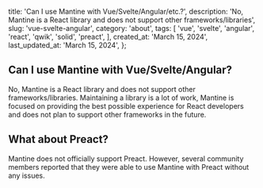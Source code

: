 
  title: 'Can I use Mantine with Vue/Svelte/Angular/etc.?',
  description:
    'No, Mantine is a React library and does not support other frameworks/libraries',
  slug: 'vue-svelte-angular',
  category: 'about',
  tags: [
    'vue',
    'svelte',
    'angular',
    'react',
    'qwik',
    'solid',
    'preact',
  ],
  created_at: 'March 15, 2024',
  last_updated_at: 'March 15, 2024',
};


## Can I use Mantine with Vue/Svelte/Angular?

No, Mantine is a React library and does not support other frameworks/libraries.
Maintaining a library is a lot of work, Mantine is focused on providing the
best possible experience for React developers and does not plan to support
other frameworks in the future.

## What about Preact?

Mantine does not officially support Preact. However, several community members
reported that they were able to use Mantine with Preact without any issues.

